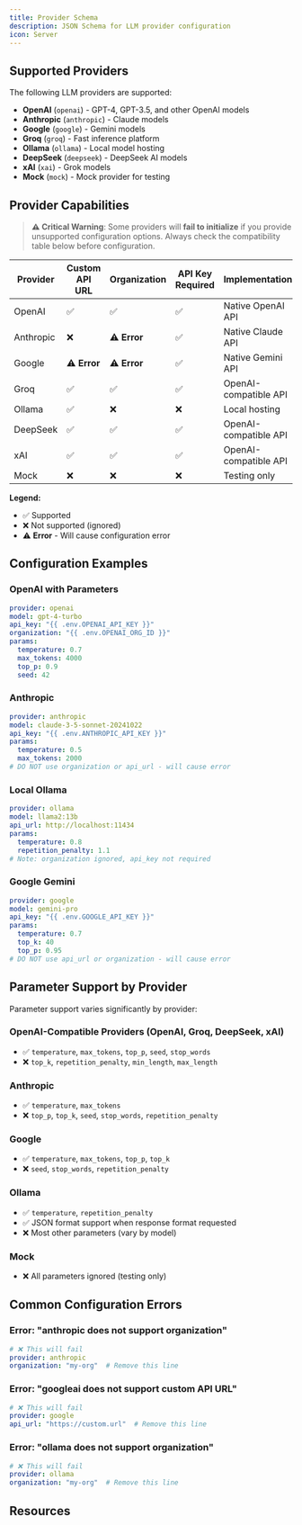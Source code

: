 ```yaml
---
title: Provider Schema
description: JSON Schema for LLM provider configuration
icon: Server
---
```



<SchemaParams
  schema={providerSchema}
  title="Schema Definition"
  collapsible={true}
  defaultExpanded={true}
  paramType="path"
/>

## Supported Providers

The following LLM providers are supported:

- **OpenAI** (`openai`) - GPT-4, GPT-3.5, and other OpenAI models
- **Anthropic** (`anthropic`) - Claude models
- **Google** (`google`) - Gemini models  
- **Groq** (`groq`) - Fast inference platform
- **Ollama** (`ollama`) - Local model hosting
- **DeepSeek** (`deepseek`) - DeepSeek AI models
- **xAI** (`xai`) - Grok models
- **Mock** (`mock`) - Mock provider for testing

## Provider Capabilities

> **⚠️ Critical Warning**: Some providers will **fail to initialize** if you provide unsupported configuration options. Always check the compatibility table below before configuration.

| Provider | Custom API URL | Organization | API Key Required | Implementation |
|----------|---------------|--------------|------------------|----------------|
| OpenAI | ✅ | ✅ | ✅ | Native OpenAI API |
| Anthropic | ❌ | ⚠️ **Error** | ✅ | Native Claude API |
| Google | ⚠️ **Error** | ⚠️ **Error** | ✅ | Native Gemini API |
| Groq | ✅ | ✅ | ✅ | OpenAI-compatible API |
| Ollama | ✅ | ❌ | ❌ | Local hosting |
| DeepSeek | ✅ | ✅ | ✅ | OpenAI-compatible API |
| xAI | ✅ | ✅ | ✅ | OpenAI-compatible API |
| Mock | ❌ | ❌ | ❌ | Testing only |

**Legend:**
- ✅ Supported
- ❌ Not supported (ignored)
- ⚠️ **Error** - Will cause configuration error

## Configuration Examples

### OpenAI with Parameters
```yaml
provider: openai
model: gpt-4-turbo
api_key: "{{ .env.OPENAI_API_KEY }}"
organization: "{{ .env.OPENAI_ORG_ID }}"
params:
  temperature: 0.7
  max_tokens: 4000
  top_p: 0.9
  seed: 42
```

### Anthropic
```yaml
provider: anthropic
model: claude-3-5-sonnet-20241022
api_key: "{{ .env.ANTHROPIC_API_KEY }}"
params:
  temperature: 0.5
  max_tokens: 2000
# DO NOT use organization or api_url - will cause error
```

### Local Ollama
```yaml
provider: ollama
model: llama2:13b
api_url: http://localhost:11434
params:
  temperature: 0.8
  repetition_penalty: 1.1
# Note: organization ignored, api_key not required
```

### Google Gemini
```yaml
provider: google
model: gemini-pro
api_key: "{{ .env.GOOGLE_API_KEY }}"
params:
  temperature: 0.7
  top_k: 40
  top_p: 0.95
# DO NOT use api_url or organization - will cause error
```

## Parameter Support by Provider

Parameter support varies significantly by provider:

### OpenAI-Compatible Providers (OpenAI, Groq, DeepSeek, xAI)
- ✅ `temperature`, `max_tokens`, `top_p`, `seed`, `stop_words`
- ❌ `top_k`, `repetition_penalty`, `min_length`, `max_length`

### Anthropic
- ✅ `temperature`, `max_tokens`
- ❌ `top_p`, `top_k`, `seed`, `stop_words`, `repetition_penalty`

### Google
- ✅ `temperature`, `max_tokens`, `top_p`, `top_k`
- ❌ `seed`, `stop_words`, `repetition_penalty`

### Ollama
- ✅ `temperature`, `repetition_penalty`
- ✅ JSON format support when response format requested
- ❌ Most other parameters (vary by model)

### Mock
- ❌ All parameters ignored (testing only)

## Common Configuration Errors

### Error: "anthropic does not support organization"
```yaml
# ❌ This will fail
provider: anthropic
organization: "my-org"  # Remove this line
```

### Error: "googleai does not support custom API URL"
```yaml
# ❌ This will fail
provider: google
api_url: "https://custom.url"  # Remove this line
```

### Error: "ollama does not support organization"
```yaml
# ❌ This will fail
provider: ollama
organization: "my-org"  # Remove this line
```

## Resources

<ReferenceCardList>
  <ReferenceCard
    title="JSON Schema Specification"
    description="Official JSON Schema documentation and specification"
    href="https://json-schema.org/"
    icon="FileText"
  />
  <ReferenceCard
    title="JSON Schema Validator"
    description="Online tool for validating JSON schemas"
    href="https://www.jsonschemavalidator.net/"
    icon="CheckCircle"
  />
</ReferenceCardList>
